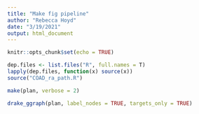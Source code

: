 ```yaml
---
title: "Make fig pipeline"
author: "Rebecca Hoyd"
date: "3/19/2021"
output: html_document
---
```


```r
knitr::opts_chunk$set(echo = TRUE)
```


```r
dep.files <- list.files("R", full.names = T)
lapply(dep.files, function(x) source(x))
source("COAD_ra_path.R")
```

```r
make(plan, verbose = 2)

drake_ggraph(plan, label_nodes = TRUE, targets_only = TRUE)

```
